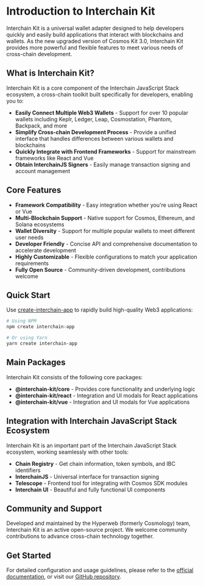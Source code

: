 # Introduction to Interchain Kit

Interchain Kit is a universal wallet adapter designed to help developers quickly and easily build applications that interact with blockchains and wallets. As the new upgraded version of Cosmos Kit 3.0, Interchain Kit provides more powerful and flexible features to meet various needs of cross-chain development.

## What is Interchain Kit?

Interchain Kit is a core component of the Interchain JavaScript Stack ecosystem, a cross-chain toolkit built specifically for developers, enabling you to:

- **Easily Connect Multiple Web3 Wallets** - Support for over 10 popular wallets including Keplr, Ledger, Leap, Cosmostation, Phantom, Backpack, and more
- **Simplify Cross-chain Development Process** - Provide a unified interface that handles differences between various wallets and blockchains
- **Quickly Integrate with Frontend Frameworks** - Support for mainstream frameworks like React and Vue
- **Obtain InterchainJS Signers** - Easily manage transaction signing and account management

## Core Features

- **Framework Compatibility** - Easy integration whether you're using React or Vue
- **Multi-Blockchain Support** - Native support for Cosmos, Ethereum, and Solana ecosystems
- **Wallet Diversity** - Support for multiple popular wallets to meet different user needs
- **Developer Friendly** - Concise API and comprehensive documentation to accelerate development
- **Highly Customizable** - Flexible configurations to match your application requirements
- **Fully Open Source** - Community-driven development, contributions welcome

## Quick Start

Use [create-interchain-app](https://github.com/hyperweb-io/create-interchain-app) to rapidly build high-quality Web3 applications:

```bash
# Using NPM
npm create interchain-app

# Or using Yarn
yarn create interchain-app
```

## Main Packages

Interchain Kit consists of the following core packages:

- **@interchain-kit/core** - Provides core functionality and underlying logic
- **@interchain-kit/react** - Integration and UI modals for React applications
- **@interchain-kit/vue** - Integration and UI modals for Vue applications

## Integration with Interchain JavaScript Stack Ecosystem

Interchain Kit is an important part of the Interchain JavaScript Stack ecosystem, working seamlessly with other tools:

- **Chain Registry** - Get chain information, token symbols, and IBC identifiers
- **InterchainJS** - Universal interface for transaction signing
- **Telescope** - Frontend tool for integrating with Cosmos SDK modules
- **Interchain UI** - Beautiful and fully functional UI components

## Community and Support

Developed and maintained by the Hyperweb (formerly Cosmology) team, Interchain Kit is an active open-source project. We welcome community contributions to advance cross-chain technology together.

## Get Started

For detailed configuration and usage guidelines, please refer to the [official documentation](https://docs.hyperweb.io/interchain-kit#get-started), or visit our [GitHub repository](https://github.com/hyperweb-io/interchain-kit).